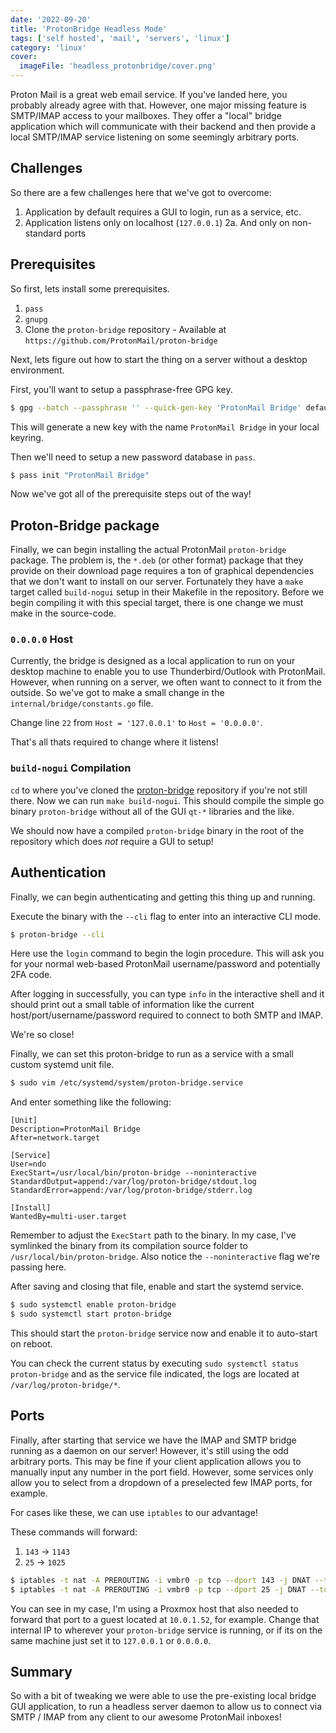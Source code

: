 ```yaml
---
date: '2022-09-20'
title: 'ProtonBridge Headless Mode'
tags: ['self hosted', 'mail', 'servers', 'linux']
category: 'linux'
cover:
  imageFile: 'headless_protonbridge/cover.png'
---
```


Proton Mail is a great web email service. If you've landed here, you probably already agree with that. However, one major missing feature is SMTP/IMAP access to your mailboxes. They offer a "local" bridge application which will communicate with their backend and then provide a local SMTP/IMAP service listening on some seemingly arbitrary ports.

## Challenges

So there are a few challenges here that we've got to overcome:

1. Application by default requires a GUI to login, run as a service, etc.
2. Application listens only on localhost (`127.0.0.1`)
   2a. And only on non-standard ports

## Prerequisites

So first, lets install some prerequisites.

1. `pass`
2. `gnupg`
3. Clone the `proton-bridge` repository - Available at `https://github.com/ProtonMail/proton-bridge`

Next, lets figure out how to start the thing on a server without a desktop environment.

First, you'll want to setup a passphrase-free GPG key.

```bash
$ gpg --batch --passphrase '' --quick-gen-key 'ProtonMail Bridge' default default never
```

This will generate a new key with the name `ProtonMail Bridge` in your local keyring.

Then we'll need to setup a new password database in `pass`.

```bash
$ pass init "ProtonMail Bridge"
```

Now we've got all of the prerequisite steps out of the way!

## Proton-Bridge package

Finally, we can begin installing the actual ProtonMail `proton-bridge` package. The problem is, the `*.deb` (or other format) package that they provide on their download page requires a ton of graphical dependencies that we don't want to install on our server. Fortunately they have a `make` target called `build-nogui` setup in their Makefile in the repository. Before we begin compiling it with this special target, there is one change we must make in the source-code.

### `0.0.0.0` Host

Currently, the bridge is designed as a local application to run on your desktop machine to enable you to use Thunderbird/Outlook with ProtonMail. However, when running on a server, we often want to connect to it from the outside. So we've got to make a small change in the `internal/bridge/constants.go` file.

Change line `22` from `Host = '127.0.0.1'` to `Host = '0.0.0.0'`.

That's all thats required to change where it listens!

### `build-nogui` Compilation

`cd` to where you've cloned the [proton-bridge](https://github.com/ProtonMail/proton-bridge) repository if you're not still there. Now we can run `make build-nogui`. This should compile the simple go binary `proton-bridge` without all of the GUI `qt-*` libraries and the like.

We should now have a compiled `proton-bridge` binary in the root of the repository which does _not_ require a GUI to setup!

## Authentication

Finally, we can begin authenticating and getting this thing up and running.

Execute the binary with the `--cli` flag to enter into an interactive CLI mode.

```bash
$ proton-bridge --cli
```

Here use the `login` command to begin the login procedure. This will ask you for your normal web-based ProtonMail username/password and potentially 2FA code.

After logging in successfully, you can type `info` in the interactive shell and it should print out a small table of information like the current host/port/username/password required to connect to both SMTP and IMAP.

We're so close!

Finally, we can set this proton-bridge to run as a service with a small custom systemd unit file.

```bash
$ sudo vim /etc/systemd/system/proton-bridge.service
```

And enter something like the following:

```
[Unit]
Description=ProtonMail Bridge
After=network.target

[Service]
User=ndo
ExecStart=/usr/local/bin/proton-bridge --noninteractive
StandardOutput=append:/var/log/proton-bridge/stdout.log
StandardError=append:/var/log/proton-bridge/stderr.log

[Install]
WantedBy=multi-user.target
```

Remember to adjust the `ExecStart` path to the binary. In my case, I've symlinked the binary from its compilation source folder to `/usr/local/bin/proton-bridge`. Also notice the `--noninteractive` flag we're passing here.

After saving and closing that file, enable and start the systemd service.

```bash
$ sudo systemctl enable proton-bridge
$ sudo systemctl start proton-bridge
```

This should start the `proton-bridge` service now and enable it to auto-start on reboot.

You can check the current status by executing `sudo systemctl status proton-bridge` and as the service file indicated, the logs are located at `/var/log/proton-bridge/*`.

## Ports

Finally, after starting that service we have the IMAP and SMTP bridge running as a daemon on our server! However, it's still using the odd arbitrary ports. This may be fine if your client application allows you to manually input any number in the port field. However, some services only allow you to select from a dropdown of a preselected few IMAP ports, for example.

For cases like these, we can use `iptables` to our advantage!

These commands will forward:

1. `143` -> `1143`
2. `25` -> `1025`

```bash
$ iptables -t nat -A PREROUTING -i vmbr0 -p tcp --dport 143 -j DNAT --to-destination 10.0.1.52:1143 # imap
$ iptables -t nat -A PREROUTING -i vmbr0 -p tcp --dport 25 -j DNAT --to-destination 10.0.1.52:1025 # smtp
```

You can see in my case, I'm using a Proxmox host that also needed to forward that port to a guest located at `10.0.1.52`, for example. Change that internal IP to wherever your `proton-bridge` service is running, or if its on the same machine just set it to `127.0.0.1` or `0.0.0.0`.

## Summary

So with a bit of tweaking we were able to use the pre-existing local bridge GUI application, to run a headless server daemon to allow us to connect via SMTP / IMAP from any client to our awesome ProtonMail inboxes!
